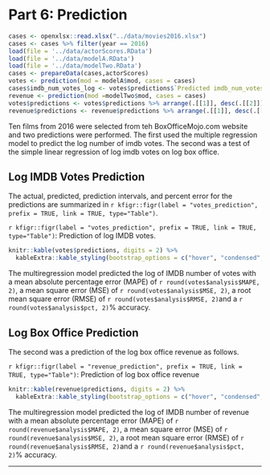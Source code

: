 # Part 6: Prediction
```r
cases <- openxlsx::read.xlsx("../data/movies2016.xlsx")
cases <- cases %>% filter(year == 2016)
load(file = '../data/actorScores.RData')
load(file = '../data/modelA.RData')
load(file = '../data/modelTwo.RData')
cases <- prepareData(cases,actorScores)
votes <- prediction(mod = modelA$mod, cases = cases)
cases$imdb_num_votes_log <- votes$predictions$`Predicted imdb_num_votes_log`
revenue <- prediction(mod =modelTwo$mod, cases = cases)
votes$predictions <- votes$predictions %>% arrange(.[[1]], desc(.[[2]]))
revenue$predictions <- revenue$predictions %>% arrange(.[[1]], desc(.[[2]]))

```
Ten films from 2016 were selected from teh BoxOfficeMojo.com website and two predictions were performed. The first used the multiple regression model to predict the log number of imdb votes. The second was a test of the simple linear regression of log imdb votes on log box office.

## Log IMDB Votes Prediction
The actual, predicted, prediction intervals, and percent error for the predictions are summarized in `r kfigr::figr(label = "votes_prediction", prefix = TRUE, link = TRUE, type="Table")`.

`r kfigr::figr(label = "votes_prediction", prefix = TRUE, link = TRUE, type="Table")`: Prediction of log IMDB votes.
```r
knitr::kable(votes$predictions, digits = 2) %>%
  kableExtra::kable_styling(bootstrap_options = c("hover", "condensed", "responsive"), full_width = T, position = "center")
```

The multiregression model predicted the log of IMDB number of votes with a mean absolute percentage error (MAPE) of `r round(votes$analysis$MAPE, 2)`, a mean square error (MSE) of `r round(votes$analysis$MSE, 2)`, a root mean square error (RMSE) of `r round(votes$analysis$RMSE, 2)`and a `r round(votes$analysis$pct, 2)`% accuracy.

## Log Box Office Prediction
The second was a prediction of the log box office revenue as follows.

`r kfigr::figr(label = "revenue_prediction", prefix = TRUE, link = TRUE, type="Table")`: Prediction of log box office revenue
```r
knitr::kable(revenue$predictions, digits = 2) %>%
  kableExtra::kable_styling(bootstrap_options = c("hover", "condensed", "responsive"), full_width = T, position = "center")
```

The multiregression model predicted the log of IMDB number of revenue with a mean absolute percentage error (MAPE) of `r round(revenue$analysis$MAPE, 2)`, a mean square error (MSE) of `r round(revenue$analysis$MSE, 2)`, a root mean square error (RMSE) of `r round(revenue$analysis$RMSE, 2)`and a `r round(revenue$analysis$pct, 2)`% accuracy.

* * *
